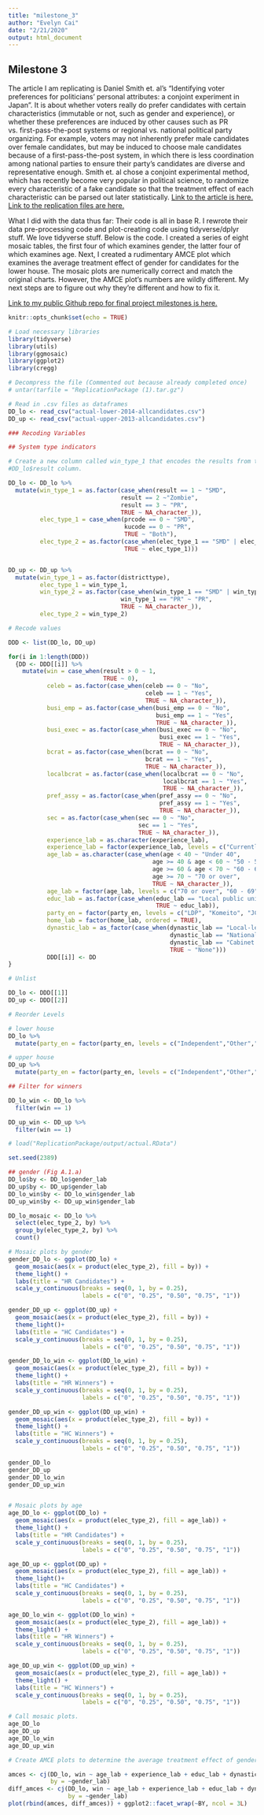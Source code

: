 ```yaml
---
title: "milestone_3"
author: "Evelyn Cai"
date: "2/21/2020"
output: html_document
---
```


## Milestone 3
The article I am replicating is Daniel Smith et. al's "Identifying voter preferences for politicians’ personal attributes: a conjoint experiment in Japan". It is about whether voters really do prefer candidates with certain characteristics (immutable or not, such as gender and experience), or whether these preferences are induced by other causes such as PR vs. first-pass-the-post systems or regional vs. national political party organizing. For example, voters may not inherently prefer male candidates over female candidates, but may be induced to choose male candidates because of a first-pass-the-post system, in which there is less coordination among national parties to ensure their party's candidates are diverse and representative enough. Smith et. al chose a conjoint experimental method, which has recently become very popular in political science, to randomize every characteristic of a fake candidate so that the treatment effect of each characteristic can be parsed out later statistically.
[Link to the article is here.](https://www.cambridge.org/core/journals/political-science-research-and-methods/article/identifying-voter-preferences-for-politicians-personal-attributes-a-conjoint-experiment-in-japan/95ADB2B43C5289ECFE6898B7FE776CFE)
[Link to the replication files are here.](https://dataverse.harvard.edu/dataset.xhtml?persistentId=doi:10.7910/DVN/KCIADO)

What I did with the data thus far:
Their code is all in base R. I rewrote their data pre-processing code and plot-creating code using tidyverse/dplyr stuff. We love tidyverse stuff. Below is the code. I created a series of eight mosaic tables, the first four of which examines gender, the latter four of which examines age. Next, I created a rudimentary AMCE plot which examines the average treatment effect of gender for candidates for the lower house. The mosaic plots are numerically correct and match the original charts. However, the AMCE plot's numbers are wildly different. My next steps are to figure out why they're different and how to fix it.

[Link to my public Github repo for final project milestones is here.](https://github.com/caievelyn/milestone)

```r
knitr::opts_chunk$set(echo = TRUE)

# Load necessary libraries
library(tidyverse)
library(utils)
library(ggmosaic)
library(ggplot2)
library(cregg)

# Decompress the file (Commented out because already completed once)
# untar(tarfile = "ReplicationPackage (1).tar.gz")

# Read in .csv files as dataframes
DD_lo <- read_csv("actual-lower-2014-allcandidates.csv")
DD_up <- read_csv("actual-upper-2013-allcandidates.csv")
```

```r
### Recoding Variables

## System type indicators

# Create a new column called win_type_1 that encodes the results from the
#DD_lo$result column.

DD_lo <- DD_lo %>%
  mutate(win_type_1 = as.factor(case_when(result == 1 ~ "SMD",
                                result == 2 ~"Zombie",
                                result == 3 ~ "PR",
                                TRUE ~ NA_character_)),
         elec_type_1 = case_when(prcode == 0 ~ "SMD",
                                 kucode == 0 ~ "PR",
                                 TRUE ~ "Both"),
         elec_type_2 = as.factor(case_when(elec_type_1 == "SMD" | elec_type_1 == "Both" ~ "SMD/Dual",
                                 TRUE ~ elec_type_1)))


DD_up <- DD_up %>%
  mutate(win_type_1 = as.factor(districttype),
         elec_type_1 = win_type_1,
         win_type_2 = as.factor(case_when(win_type_1 == "SMD" | win_type_1 == "MMD" ~ "SNTV",
                                win_type_1 == "PR" ~ "PR",
                                TRUE ~ NA_character_)),
         elec_type_2 = win_type_2)

# Recode values

DDD <- list(DD_lo, DD_up)

for(i in 1:length(DDD))
  {DD <- DDD[[i]] %>%
    mutate(win = case_when(result > 0 ~ 1,
                           TRUE ~ 0),
           celeb = as.factor(case_when(celeb == 0 ~ "No",
                                       celeb == 1 ~ "Yes",
                                       TRUE ~ NA_character_)),
           busi_emp = as.factor(case_when(busi_emp == 0 ~ "No",
                                          busi_emp == 1 ~ "Yes",
                                          TRUE ~ NA_character_)),
           busi_exec = as.factor(case_when(busi_exec == 0 ~ "No",
                                           busi_exec == 1 ~ "Yes",
                                           TRUE ~ NA_character_)),
           bcrat = as.factor(case_when(bcrat == 0 ~ "No",
                                       bcrat == 1 ~ "Yes",
                                       TRUE ~ NA_character_)),
           localbcrat = as.factor(case_when(localbcrat == 0 ~ "No",
                                            localbcrat == 1 ~ "Yes",
                                            TRUE ~ NA_character_)),
           pref_assy = as.factor(case_when(pref_assy == 0 ~ "No",
                                           pref_assy == 1 ~ "Yes",
                                           TRUE ~ NA_character_)),
           sec = as.factor(case_when(sec == 0 ~ "No",
                                     sec == 1 ~ "Yes",
                                     TRUE ~ NA_character_)),
           experience_lab = as.character(experience_lab),
           experience_lab = factor(experience_lab, levels = c("Currently in office, 3+ terms", "Currently in office, 2 terms", "Currently in office, 1 term", "Formerly in office, 3+ terms", "Formerly in office, 2 terms", "Formerly in office, 1 term", "No experience")),
           age_lab = as.character(case_when(age < 40 ~ "Under 40",
                                         age >= 40 & age < 60 ~ "50 - 59",
                                         age >= 60 & age < 70 ~ "60 - 69",
                                         age >= 70 ~ "70 or over",
                                         TRUE ~ NA_character_)),
           age_lab = factor(age_lab, levels = c("70 or over", "60 - 69", "50 - 59", "Under 40")),
           educ_lab = as.factor(case_when(educ_lab == "Local public university" ~ "Other public university",
                                          TRUE ~ educ_lab)),
           party_en = factor(party_en, levels = c("LDP", "Komeito", "JCP", "DPJ")),
           home_lab = factor(home_lab, ordered = TRUE),
           dynastic_lab = as_factor(case_when(dynastic_lab == "Local-level elected politician" ~ "Loc. Pol.",
                                              dynastic_lab == "National-level elected politician" ~ "MP",
                                              dynastic_lab == "Cabinet minister" ~ "Cab. Min.",
                                              TRUE ~ "None")))
           DDD[[i]] <- DD
}

# Unlist

DD_lo <- DDD[[1]]
DD_up <- DDD[[2]]

# Reorder Levels

# lower house
DD_lo %>%
  mutate(party_en = factor(party_en, levels = c("Independent","Other","PFG","JIP","LDP","Komeito","DPJ","PLP","SDP","JCP")))

# upper house
DD_up %>%
  mutate(party_en = factor(party_en, levels = c("Independent","Other","JIP","LDP","Komeito","DPJ","PLP","SDP","JCP")))

## Filter for winners

DD_lo_win <- DD_lo %>%
  filter(win == 1)

DD_up_win <- DD_up %>%
  filter(win == 1)
```

``` r

# load("ReplicationPackage/output/actual.RData")

set.seed(2389)

## gender (Fig A.1.a)
DD_lo$by <- DD_lo$gender_lab
DD_up$by <- DD_up$gender_lab
DD_lo_win$by <- DD_lo_win$gender_lab
DD_up_win$by <- DD_up_win$gender_lab

DD_lo_mosaic <- DD_lo %>%
  select(elec_type_2, by) %>%
  group_by(elec_type_2, by) %>%
  count()

# Mosaic plots by gender
gender_DD_lo <- ggplot(DD_lo) + 
  geom_mosaic(aes(x = product(elec_type_2), fill = by)) +
  theme_light() +
  labs(title = "HR Candidates") +
  scale_y_continuous(breaks = seq(0, 1, by = 0.25),
                     labels = c("0", "0.25", "0.50", "0.75", "1"))

gender_DD_up <- ggplot(DD_up) + 
  geom_mosaic(aes(x = product(elec_type_2), fill = by)) +
  theme_light()+
  labs(title = "HC Candidates") +
  scale_y_continuous(breaks = seq(0, 1, by = 0.25),
                     labels = c("0", "0.25", "0.50", "0.75", "1"))

gender_DD_lo_win <- ggplot(DD_lo_win) + 
  geom_mosaic(aes(x = product(elec_type_2), fill = by)) +
  theme_light() +
  labs(title = "HR Winners") +
  scale_y_continuous(breaks = seq(0, 1, by = 0.25),
                     labels = c("0", "0.25", "0.50", "0.75", "1"))

gender_DD_up_win <- ggplot(DD_up_win) + 
  geom_mosaic(aes(x = product(elec_type_2), fill = by)) +
  theme_light() +
  labs(title = "HC Winners") +
  scale_y_continuous(breaks = seq(0, 1, by = 0.25),
                     labels = c("0", "0.25", "0.50", "0.75", "1"))

gender_DD_lo
gender_DD_up
gender_DD_lo_win
gender_DD_up_win


# Mosaic plots by age
age_DD_lo <- ggplot(DD_lo) + 
  geom_mosaic(aes(x = product(elec_type_2), fill = age_lab)) +
  theme_light() +
  labs(title = "HR Candidates") +
  scale_y_continuous(breaks = seq(0, 1, by = 0.25),
                     labels = c("0", "0.25", "0.50", "0.75", "1"))

age_DD_up <- ggplot(DD_up) + 
  geom_mosaic(aes(x = product(elec_type_2), fill = age_lab)) +
  theme_light()+
  labs(title = "HC Candidates") +
  scale_y_continuous(breaks = seq(0, 1, by = 0.25),
                     labels = c("0", "0.25", "0.50", "0.75", "1"))

age_DD_lo_win <- ggplot(DD_lo_win) + 
  geom_mosaic(aes(x = product(elec_type_2), fill = age_lab)) +
  theme_light() +
  labs(title = "HR Winners") +
  scale_y_continuous(breaks = seq(0, 1, by = 0.25),
                     labels = c("0", "0.25", "0.50", "0.75", "1"))

age_DD_up_win <- ggplot(DD_up_win) + 
  geom_mosaic(aes(x = product(elec_type_2), fill = age_lab)) +
  theme_light() +
  labs(title = "HC Winners") +
  scale_y_continuous(breaks = seq(0, 1, by = 0.25),
                     labels = c("0", "0.25", "0.50", "0.75", "1"))

# Call mosaic plots.
age_DD_lo
age_DD_up
age_DD_lo_win
age_DD_up_win

```

```r

# Create AMCE plots to determine the average treatment effect of gender. 

amces <- cj(DD_lo, win ~ age_lab + experience_lab + educ_lab + dynastic_lab + home_lab + party_en, estimate = "amce", 
            by = ~gender_lab)
diff_amces <- cj(DD_lo, win ~ age_lab + experience_lab + educ_lab + dynastic_lab + home_lab + party_en, estimate = "amce_diff", 
                 by = ~gender_lab)
plot(rbind(amces, diff_amces)) + ggplot2::facet_wrap(~BY, ncol = 3L)

```